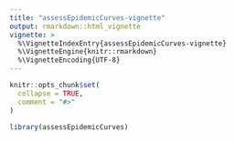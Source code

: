 ```yaml
---
title: "assessEpidemicCurves-vignette"
output: rmarkdown::html_vignette
vignette: >
  %\VignetteIndexEntry{assessEpidemicCurves-vignette}
  %\VignetteEngine{knitr::rmarkdown}
  %\VignetteEncoding{UTF-8}
---
```


```r
knitr::opts_chunk$set(
  collapse = TRUE,
  comment = "#>"
)
```

```r
library(assessEpidemicCurves)
```
